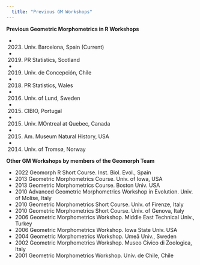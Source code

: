 ```yaml
---
  title: "Previous GM Workshops"
---
```

**Previous Geometric Morphometrics in R Workshops**

* 2023. Univ. Barcelona, Spain (Current)
* 2019. PR Statistics, Scotland
* 2019. Univ. de Concepción, Chile
* 2018. PR Statistics, Wales
* 2016. Univ. of Lund, Sweden
* 2015. CIBIO, Portugal
* 2015. Univ. MOntreal at Quebec, Canada
* 2015. Am. Museum Natural History, USA
* 2014. Univ. of Tromsø, Norway


**Other GM Workshops by members of the Geomorph Team**

* 2022 Geomorph R Short Course. Inst. Biol. Evol., Spain
* 2013 Geometric Morphometrics Course. Univ. of Iowa, USA
* 2013 Geometric Morphometrics Course. Boston Univ. USA
* 2010 Advanced Geometric Morphometrics Workshop in Evolution. Univ. of Molise, Italy
* 2010 Geometric Morphometrics Short Course. Univ. of Firenze, Italy
* 2010 Geometric Morphometrics Short Course. Univ. of Genova, Italy
* 2006 Geometric Morphometrics Workshop. Middle East Technical Univ., Turkey
* 2006 Geometric Morphometrics Workshop. Iowa State Univ. USA
* 2004 Geometric Morphometrics Workshop. Umeå Univ., Sweden
* 2002 Geometric Morphometrics Workshop. Museo Civico di Zoologica, Italy
* 2001 Geometric Morphometrics Workshop. Univ. de Chile, Chile